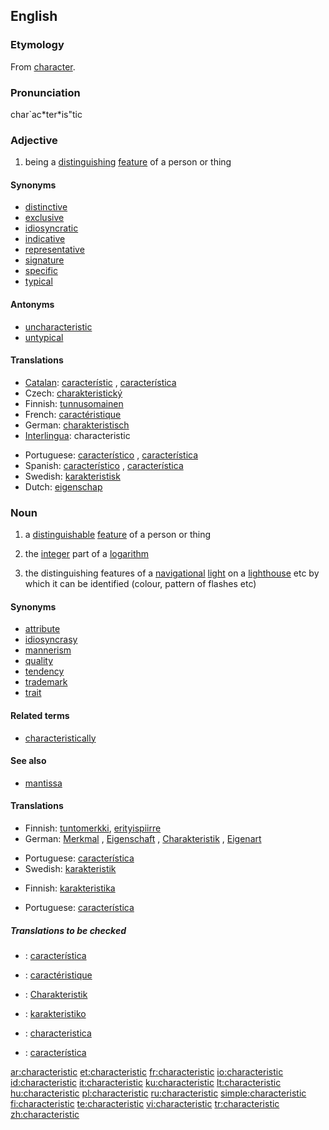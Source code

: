 ==English==
{{wikipedia}}
===Etymology===
From [[character]].

===Pronunciation===
char`ac*ter*is"tic

===Adjective===
{{en-adj}}

# being a [[distinguish]]ing [[feature]] of a person or thing

====Synonyms====
* [[distinctive]]
* [[exclusive]]
* [[idiosyncratic]]
* [[indicative]]
* [[representative]]
* [[signature]]
* [[specific]]
* [[typical]]

====Antonyms====
* [[uncharacteristic]]
* [[untypical]]

====Translations====
{{top}}
*[[Catalan]]: [[característic]] {{m}}, [[característica]] {{f}}
* Czech: [[charakteristický]] {{m}}
*Finnish: [[tunnusomainen]]
*French: [[caractéristique]]
*German: [[charakteristisch]]
*[[Interlingua]]: characteristic
{{mid}}
*Portuguese: [[característico]] {{m}}, [[característica]] {{f}}
*Spanish: [[característico]] {{m}}, [[característica]] {{f}}
*Swedish: [[karakteristisk]]
*Dutch: [[eigenschap]]
{{bottom}}

===Noun===
{{en-noun}}

# a [[distinguishable]] [[feature]] of a person or thing
# {{mathematics}} the [[integer]] part of a [[logarithm]]
# {{nautical}} the distinguishing features of a [[navigational]] [[light]] on a [[lighthouse]] etc by which it can be identified (colour, pattern of flashes etc)

====Synonyms====
* [[attribute]]
* [[idiosyncrasy]]
* [[mannerism]]
* [[quality]]
* [[tendency]]
* [[trademark]]
* [[trait]]

====Related terms====
* [[characteristically]]

====See also====
*[[mantissa]]

====Translations====
{{trans-top|distinguishing feature}}
*Finnish: [[tuntomerkki]], [[erityispiirre]]
*German: [[Merkmal]] {{n}}, [[Eigenschaft]] {{f}}, [[Charakteristik]] {{f}}, [[Eigenart]] {{f}}
{{trans-mid}}
*Portuguese: [[característica]] {{f}}
*Swedish: [[karakteristik]] {{c}}
{{trans-bottom}}

{{trans-top|integer part of a logarithm}}
*Finnish: [[karakteristika]]
{{trans-mid}}
*Portuguese: [[característica]] {{f}}
{{trans-bottom}}

{{trans-top|distinguishing features of a navigational light}}
{{trans-mid}}
{{trans-bottom}}

=====Translations to be checked=====
{{checktrans}}

*{{ttbc|Catalan}}: [[característica]] {{f}}
*{{ttbc|French}}: [[caractéristique]] {{f}}
*{{ttbc|German}}: [[Charakteristik]] {{f}}
*{{ttbc|Ido}}: [[karakteristiko]]
*{{ttbc|Interlingua}}: [[characteristica]]
*{{ttbc|Spanish}}: [[característica]] {{f}}

[[ar:characteristic]]
[[et:characteristic]]
[[fr:characteristic]]
[[io:characteristic]]
[[id:characteristic]]
[[it:characteristic]]
[[ku:characteristic]]
[[lt:characteristic]]
[[hu:characteristic]]
[[pl:characteristic]]
[[ru:characteristic]]
[[simple:characteristic]]
[[fi:characteristic]]
[[te:characteristic]]
[[vi:characteristic]]
[[tr:characteristic]]
[[zh:characteristic]]